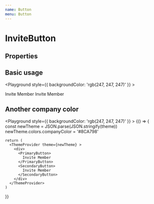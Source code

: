 ```yaml
---
name: Button
menu: Button
---
```



# InviteButton

## Properties

<PropsTable of={PrimaryButton} />

## Basic usage
<Playground style={{ backgroundColor: 'rgb(247, 247, 247)' }} >
  <ThemeProvider theme={theme} >
    <div>
      <PrimaryButton>
        Invite Member
      </PrimaryButton>
      <SecondaryButton>
        Invite Member
      </SecondaryButton>
    </div>
  </ThemeProvider>
</Playground>

## Another company color
<Playground style={{ backgroundColor: 'rgb(247, 247, 247)' }} >
  {() => {
    const newTheme = JSON.parse(JSON.stringify(theme))
    newTheme.colors.companyColor = '#8CA798'

    return (
      <ThemeProvider theme={newTheme} >
        <div>
          <PrimaryButton>
            Invite Member
          </PrimaryButton>
          <SecondaryButton>
            Invite Member
          </SecondaryButton>
        </div>
      </ThemeProvider>
    )
  }}
</Playground>
